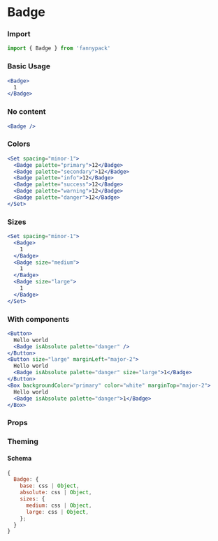 
# Badge

### Import

```jsx
import { Badge } from 'fannypack'
```

### Basic Usage

```.jsx
<Badge>
  1
</Badge>
```

### No content

```.jsx
<Badge />
```

### Colors

```.jsx
<Set spacing="minor-1">
  <Badge palette="primary">12</Badge>
  <Badge palette="secondary">12</Badge>
  <Badge palette="info">12</Badge>
  <Badge palette="success">12</Badge>
  <Badge palette="warning">12</Badge>
  <Badge palette="danger">12</Badge>
</Set>
```

### Sizes

```.jsx
<Set spacing="minor-1">
  <Badge>
    1
  </Badge>
  <Badge size="medium">
    1
  </Badge>
  <Badge size="large">
    1
  </Badge>
</Set>
```

### With components

```.jsx
<Button>
  Hello world
  <Badge isAbsolute palette="danger" />
</Button>
<Button size="large" marginLeft="major-2">
  Hello world
  <Badge isAbsolute palette="danger" size="large">1</Badge>
</Button>
<Box backgroundColor="primary" color="white" marginTop="major-2">
  Hello world
  <Badge isAbsolute palette="danger">1</Badge>
</Box>
```

### Props

<PropsTable component={Badge} />

### Theming

#### Schema

```jsx
{
  Badge: {
    base: css | Object,
    absolute: css | Object,
    sizes: {
      medium: css | Object,
      lərge: css | Object,
    };
  }
}
```
